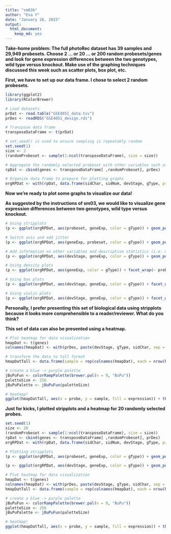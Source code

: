 ```yaml
---
title: "sm03b"
author: "Eva Y"
date: "January 26, 2015"
output:
  html_document:
    keep_md: yes
---
```


**Take-home problem: The full photoRec dataset has 39 samples and 29,949 probesets. Choose 2 … or 20 … or 200 random probesets/genes and look for gene expression differences between the two genotypes, wild type versus knockout. Make use of the graphing techniques discussed this week such as scatter plots, box plot, etc.**

**First, we have to set up our data frame. I chose to select 2 random probesets.**

```r
library(ggplot2)
library(RColorBrewer)

# Load datasets
prDat <- read.table("GSE4051_data.tsv")
prDes <- readRDS("GSE4051_design.rds")

# Transpose data frame
transposeDataFrame <- t(prDat)

# set.seed() is used to ensure sampling is repeatably random
set.seed(1)
size <- 2
(randomProbeset <- sample(1:ncol(transposeDataFrame), size = size))

# Aggregate the randomly selected probeset with other variables such as devStage and gType.
rpDat <- cbind(genes <- transposeDataFrame[ ,randomProbeset], prDes)

# Organize data frame to prepare for plotting graphs
orgRPDat <- with(rpDat, data.frame(sidChar, sidNum, devStage, gType, probeset = factor(rep(c(colnames(rpDat[1:size])), each = nrow(rpDat))), geneExp = c(genes)))
```

**Now we're ready to plot some graphs to visualize our data!**

**As suggested by the instructions of sm03, we would like to visualize gene expression differences between two genotypes, wild type versus knockout.**

```r
# Using stripplots
(p <- ggplot(orgRPDat, aes(probeset, geneExp, color = gType)) + geom_point())

# Switch axis and add jitter
(p <- ggplot(orgRPDat, aes(geneExp, probeset, color = gType)) + geom_point(position = position_jitter(height = 0.1)))

# Add information on other variables and descriptive statistics (i.e. mean)
(p <- ggplot(orgRPDat, aes(devStage, geneExp, color = gType)) + geom_point() + facet_wrap(~ probeset) + stat_summary(fun.y = mean, geom = "point", shape = 4, size = 4))

# Using density plots
(p <- ggplot(orgRPDat, aes(geneExp, color = gType)) + facet_wrap(~ probeset) + stat_density(geom = "line", position = "identity") + geom_point(aes(y = 0.05), position = position_jitter(height = 0.005)))

# Using box plots
(p <- ggplot(orgRPDat, aes(devStage, geneExp, color = gType)) + facet_wrap(~ probeset) + geom_boxplot())

# Using violin plots
(p <- ggplot(orgRPDat, aes(devStage, geneExp, color = gType)) + facet_wrap(~ probeset) + geom_violin())
```

**Personally, I prefer presenting this set of biological data using stripplots because it looks more comprehensible to a reader/reviewer. What do you think?**

**This set of data can also be presented using a heatmap.**

```r
# Plot heatmap for data visualization
hmapDat <- t(genes)
colnames(hmapDat) <- with(prDes, paste(devStage, gType, sidChar, sep = "_"))

# transform the data to tall format
hmapDatTall <- data.frame(sample = rep(colnames(hmapDat), each = nrow(hmapDat)), probe = rownames(hmapDat), expression = c(hmapDat))

# create a blue -> purple palette
jBuPuFun <- colorRampPalette(brewer.pal(n = 9, "BuPu"))
paletteSize <- 256
jBuPuPalette <- jBuPuFun(paletteSize)

# heatmap!
ggplot(hmapDatTall, aes(x = probe, y = sample, fill = expression)) + theme(axis.text.x = element_text(angle = 90, hjust = 1, vjust = 0.5)) + geom_tile() + scale_fill_gradient2(low = jBuPuPalette[1], mid = jBuPuPalette[paletteSize/2], high = jBuPuPalette[paletteSize], midpoint = (max(hmapDatTall$expression) + min(hmapDatTall$expression)) / 2, name = "Expression")

```

**Just for kicks, I plotted stripplots and a heatmap for 20 randomly selected probes.**

```r
set.seed(1)
size <- 20
(randomProbeset <- sample(1:ncol(transposeDataFrame), size = size))
rpDat <- cbind(genes <- transposeDataFrame[ ,randomProbeset], prDes)
orgRPDat <- with(rpDat, data.frame(sidChar, sidNum, devStage, gType, probeset = factor(rep(c(colnames(rpDat[1:size])), each = nrow(rpDat))), geneExp = c(genes)))

# Plotting stripplots
(p <- ggplot(orgRPDat, aes(probeset, geneExp, color = gType)) + geom_point() + theme(axis.text.x = element_text(angle = 90, hjust = 1, vjust = 0.5)))

(p <- ggplot(orgRPDat, aes(devStage, geneExp, color = gType)) + geom_point() + theme(axis.text.x = element_text(angle = 90, hjust = 1, vjust = 0.5)) + facet_wrap(~ probeset) + stat_summary(fun.y = mean, geom = "point", shape = 4, size = 4))

# Plot heatmap for data visualization
hmapDat <- t(genes)
colnames(hmapDat) <- with(prDes, paste(devStage, gType, sidChar, sep = "_"))
hmapDatTall <- data.frame(sample = rep(colnames(hmapDat), each = nrow(hmapDat)), probe = rownames(hmapDat), expression = c(hmapDat))

# create a blue -> purple palette
jBuPuFun <- colorRampPalette(brewer.pal(n = 9, "BuPu"))
paletteSize <- 256
jBuPuPalette <- jBuPuFun(paletteSize)

# heatmap!
ggplot(hmapDatTall, aes(x = probe, y = sample, fill = expression)) + theme(axis.text.x = element_text(angle = 90, hjust = 1, vjust = 0.5)) + geom_tile() + scale_fill_gradient2(low = jBuPuPalette[1], mid = jBuPuPalette[paletteSize/2], high = jBuPuPalette[paletteSize], midpoint = (max(hmapDatTall$expression) + min(hmapDatTall$expression)) / 2, name = "Expression")

```

